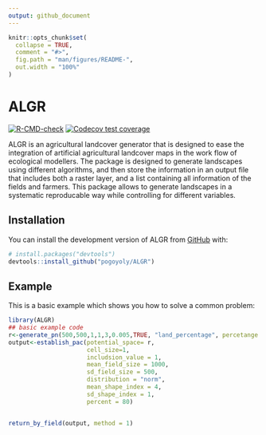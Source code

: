 ```yaml
---
output: github_document
---
```


<!-- README.md is generated from README.Rmd. Please edit that file -->

```r
knitr::opts_chunk$set(
  collapse = TRUE,
  comment = "#>",
  fig.path = "man/figures/README-",
  out.width = "100%"
)
```

# ALGR

<!-- badges: start -->
[![R-CMD-check](https://github.com/pogoyoly/ALGR/actions/workflows/R-CMD-check.yaml/badge.svg)](https://github.com/pogoyoly/ALGR/actions/workflows/R-CMD-check.yaml)
[![Codecov test coverage](https://codecov.io/gh/pogoyoly/ALGR/branch/main/graph/badge.svg)](https://app.codecov.io/gh/pogoyoly/ALGR?branch=main)
<!-- badges: end -->

ALGR is an agricultural landcover generator that is designed to ease the integration of artificial agricultural landcover maps in the work flow of ecological modellers. The package is designed to generate landscapes using different algorithms, and then store the information in an output file that includes both a raster layer, and a list containing all information of the fields and farmers. This package allows to  generate landscapes in a systematic reproducable  way while controlling for different variables.

## Installation

You can install the development version of ALGR from [GitHub](https://github.com/) with:

``` r
# install.packages("devtools")
devtools::install_github("pogoyoly/ALGR")
```


## Example

This is a basic example which shows you how to solve a common problem:

```r
library(ALGR)
## basic example code
r<-generate_pn(500,500,1,1,3,0.005,TRUE, "land_percentage", percetange = 70)
output<-establish_pac(potential_space= r,
                      cell_size=1,
                      includsion_value = 1,
                      mean_field_size = 1000,
                      sd_field_size = 500,
                      distribution = "norm",
                      mean_shape_index = 4,
                      sd_shape_index = 1,
                      percent = 80)


return_by_field(output, method = 1)

```

